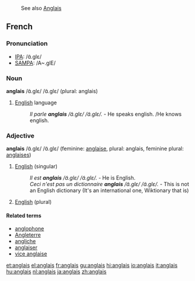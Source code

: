 :See also [[Anglais]]
==French==

===Pronunciation===
*[[w:IPA|IPA]]: /ɑ̃.ɡlɛ/
*[[w:SAMPA|SAMPA]]: /A~.glE/

===Noun===
{{fr-infl-noun|sm=anglais|sf=anglaise|pm=anglais|pf=anglaises|smp=ɑ̃.ɡlɛ|sfp=ɑ̃.ɡlɛz|pmp=ɑ̃.ɡlɛ|pfp=ɑ̃.ɡlɛz}}
'''anglais''' /ɑ̃.ɡlɛ/ /ɑ̃.ɡlɛ/ (plural: anglais)

# [[English]] language
#: ''Il parle '''anglais''' /ɑ̃.ɡlɛ/ /ɑ̃.ɡlɛ/.'' - He speaks english. /He knows english.

===Adjective===
{{fr-infl-adj|sm=anglais|sf=anglaise|pm=anglais|pf=anglaises|smp=ɑ̃.ɡlɛ|sfp=ɑ̃.ɡlɛz|pmp=ɑ̃.ɡlɛ|pfp=ɑ̃.ɡlɛz}}
'''anglais''' /ɑ̃.ɡlɛ/ /ɑ̃.ɡlɛ/ (feminine: [[anglaise]], plural: anglais, feminine plural: [[anglaises]])
#[[English]] (singular)
#: ''Il est '''anglais''' /ɑ̃.ɡlɛ/ /ɑ̃.ɡlɛ/.'' - He is English.
#: ''Ceci n'est pas un dictionnaire '''anglais''' /ɑ̃.ɡlɛ/ /ɑ̃.ɡlɛ/.'' - This is not an English dictionary (It's an international one, Wiktionary that is)
#[[English]] (plural)

====Related terms====
*[[anglophone]]
*[[Angleterre]]
*[[angliche]]
*[[anglaiser]]
*[[vice anglaise]]

[[et:anglais]]
[[el:anglais]]
[[fr:anglais]]
[[gu:anglais]]
[[hi:anglais]]
[[io:anglais]]
[[it:anglais]]
[[hu:anglais]]
[[nl:anglais]]
[[ja:anglais]]
[[zh:anglais]]